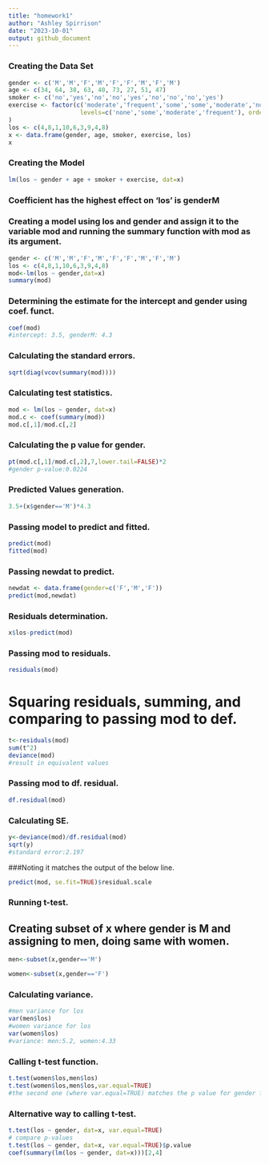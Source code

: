 ```yaml
---
title: "homework1"
author: "Ashley Spirrison"
date: "2023-10-01"
output: github_document
---
```


### Creating the Data Set


```r
gender <- c('M','M','F','M','F','F','M','F','M')
age <- c(34, 64, 38, 63, 40, 73, 27, 51, 47)
smoker <- c('no','yes','no','no','yes','no','no','no','yes')
exercise <- factor(c('moderate','frequent','some','some','moderate','none','none','moderate','moderate'),
                    levels=c('none','some','moderate','frequent'), ordered=TRUE
)
los <- c(4,8,1,10,6,3,9,4,8)
x <- data.frame(gender, age, smoker, exercise, los)
x
```

### Creating the Model


```r
lm(los ~ gender + age + smoker + exercise, dat=x)
```

### Coefficient has the highest effect on 'los' is genderM



### Creating a model using los and gender and assign it to the variable mod and running the summary function with mod as its argument.

```r
gender <- c('M','M','F','M','F','F','M','F','M')
los <- c(4,8,1,10,6,3,9,4,8)
mod<-lm(los ~ gender,dat=x)
summary(mod)
```



### Determining the estimate for the intercept and gender using coef. funct.

```r
coef(mod)
#intercept: 3.5, genderM: 4.3
``` 


### Calculating the standard errors. 

```r
sqrt(diag(vcov(summary(mod))))

```

### Calculating test statistics.

```r
mod <- lm(los ~ gender, dat=x)
mod.c <- coef(summary(mod))
mod.c[,1]/mod.c[,2]

```


### Calculating the p value for gender.

```r
pt(mod.c[,1]/mod.c[,2],7,lower.tail=FALSE)*2
#gender p-value:0.0224

```

### Predicted Values generation.


```r
3.5+(x$gender=='M')*4.3
```

### Passing model to predict and fitted.

```r
predict(mod)
fitted(mod)
```

### Passing newdat to predict.

```r
newdat <- data.frame(gender=c('F','M','F'))
predict(mod,newdat)
```

### Residuals determination.

```r
x$los-predict(mod)
```

### Passing mod to residuals.

```r
residuals(mod)
```

# Squaring residuals, summing, and comparing to passing mod to def.

```r
t<-residuals(mod)
sum(t^2)
deviance(mod)
#result in equivalent values
```

### Passing mod to df. residual.
```r
df.residual(mod)
```

### Calculating SE.

```r
y<-deviance(mod)/df.residual(mod)
sqrt(y)
#standard error:2.197
```

###Noting it matches the output of the below line.

```r
predict(mod, se.fit=TRUE)$residual.scale
```

### Running t-test. 

## Creating subset of x where gender is M and assigning to men, doing same with women.

```r
men<-subset(x,gender=='M')

women<-subset(x,gender=='F')

```

### Calculating variance.

```r
#men variance for los
var(men$los)
#women variance for los
var(women$los)
#variance: men:5.2, women:4.33
```

### Calling t-test function.

```r
t.test(women$los,men$los)
t.test(women$los,men$los,var.equal=TRUE)
#the second one (where var.equal=TRUE) matches the p value for gender from the model summary.

```

### Alternative way to calling t-test.

```r
t.test(los ~ gender, dat=x, var.equal=TRUE)
# compare p-values
t.test(los ~ gender, dat=x, var.equal=TRUE)$p.value
coef(summary(lm(los ~ gender, dat=x)))[2,4]
```
